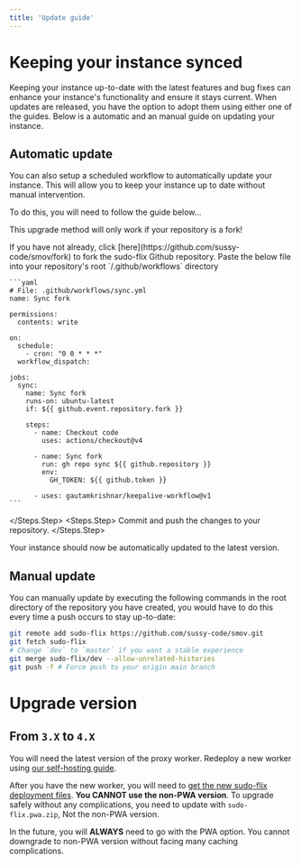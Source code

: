 ```yaml
---
title: 'Update guide'
---
```


# Keeping your instance synced

Keeping your instance up-to-date with the latest features and bug fixes can enhance your instance's functionality and ensure it stays current. When updates are released, you have the option to adopt them using either one of the guides. Below is a automatic and an manual guide on updating your instance.

## Automatic update

You can also setup a scheduled workflow to automatically update your instance. This will allow you to keep your instance up to date without manual intervention.

To do this, you will need to follow the guide below...

<Warning>This upgrade method will only work if your repository is a fork!</Warning>

<Steps>
  <Steps.Step>
    If you have not already, click [here](https://github.com/sussy-code/smov/fork) to fork the sudo-flix Github repository.
  </Steps.Step>
  <Steps.Step>
    Paste the below file into your repository's root `/.github/workflows` directory

    ```yaml
    # File: .github/workflows/sync.yml
    name: Sync fork

    permissions:
      contents: write

    on:
      schedule:
        - cron: "0 0 * * *"
      workflow_dispatch:

    jobs:
      sync:
        name: Sync fork
        runs-on: ubuntu-latest
        if: ${{ github.event.repository.fork }}

        steps:
          - name: Checkout code
            uses: actions/checkout@v4

          - name: Sync fork
            run: gh repo sync ${{ github.repository }}
            env:
              GH_TOKEN: ${{ github.token }}

          - uses: gautamkrishnar/keepalive-workflow@v1
    ```
  </Steps.Step>
  <Steps.Step>
    Commit and push the changes to your repository.
  </Steps.Step>
</Steps>

Your instance should now be automatically updated to the latest version.

## Manual update

You can manually update by executing the following commands in the root directory of the repository you have created, you would have to do this every time a push occurs to stay up-to-date:

```bash
git remote add sudo-flix https://github.com/sussy-code/smov.git
git fetch sudo-flix
# Change `dev` to `master` if you want a stable experience
git merge sudo-flix/dev --allow-unrelated-histories
git push -f # Force push to your origin main branch
```

# Upgrade version

## From `3.X` to `4.X`

You will need the latest version of the proxy worker. Redeploy a new worker using [our self-hosting guide](../proxy/deploy.md).

After you have the new worker, you will need to [get the new sudo-flix deployment files](https://github.com/sussy-code/smov/releases/latest). **You CANNOT use the non-PWA version**. To upgrade safely without any complications, you need to update with `sudo-flix.pwa.zip`, Not the non-PWA version.

In the future, you will **ALWAYS** need to go with the PWA option. You cannot downgrade to non-PWA version without facing many caching complications.

